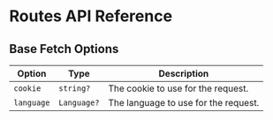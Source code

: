# Routes API Reference

## Base Fetch Options

| Option     | Type        | Description                          |
| ---------- | ----------- | ------------------------------------ |
| `cookie`   | `string?`   | The cookie to use for the request.   |
| `language` | `Language?` | The language to use for the request. |
